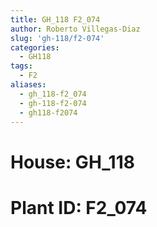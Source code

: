 ```yaml
---
title: GH_118 F2_074
author: Roberto Villegas-Diaz
slug: 'gh-118/f2-074'
categories:
  - GH118
tags:
  - F2
aliases:
  - gh_118-f2_074
  - gh-118-f2-074
  - gh118-f2074
---
```


# **House**: GH_118
# **Plant ID**: F2_074
